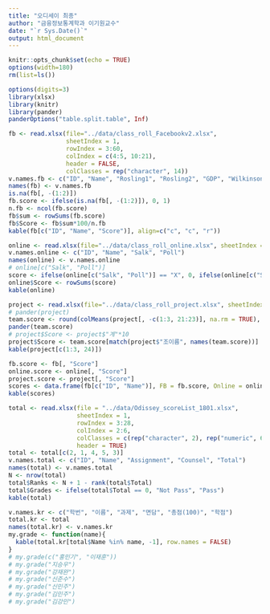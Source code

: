 ```yaml
---
title: "오디세이 최종"
author: "금융정보통계학과 이기원교수"
date: "`r Sys.Date()`"
output: html_document
---
```


```r
knitr::opts_chunk$set(echo = TRUE)
options(width=180)
rm(list=ls())
```

```r
options(digits=3)
library(xlsx)
library(knitr)
library(pander)
panderOptions("table.split.table", Inf)
```

<!--### Facebook Data-->

```r
fb <- read.xlsx(file="../data/class_roll_Facebookv2.xlsx", 
                sheetIndex = 1, 
                rowIndex = 3:60, 
                colIndex = c(4:5, 10:21), 
                header = FALSE, 
                colClasses = rep("character", 14))
v.names.fb <- c("ID", "Name", "Rosling1", "Rosling2", "GDP", "Wilkinson", "Piketty", "Hanauer", "de_Waal", "Rice", "Zimbardo", "Cain", "Ariely", "Ramachandran")
names(fb) <- v.names.fb
is.na(fb[, -(1:2)])
fb.score <- ifelse(is.na(fb[, -(1:2)]), 0, 1)
n.fb <- ncol(fb.score)
fb$sum <- rowSums(fb.score)
fb$Score <- fb$sum*100/n.fb
kable(fb[c("ID", "Name", "Score")], align=c("c", "c", "r"))
```

<!--### Online Attendance-->

```r
online <- read.xlsx(file="../data/class_roll_online.xlsx", sheetIndex = 1, rowIndex = 3:70, colIndex = c(3:4, 11:12), header = FALSE, colClasses = rep("character", 4))
v.names.online <- c("ID", "Name", "Salk", "Poll")
names(online) <- v.names.online
# online[c("Salk", "Poll")]
score <- ifelse(online[c("Salk", "Poll")] == "X", 0, ifelse(online[c("Salk", "Poll")] == "O", 50, 25))
online$Score <- rowSums(score)
kable(online)
```

<!--### Team Projects-->

```r
project <- read.xlsx(file="../data/class_roll_project.xlsx", sheetIndex= 1, rowIndex = 2:70, colIndex = c(4:5, 10:30), colClasses = c(rep("character", 3), rep("numeric", 20)))
# pander(project)
team.score <- round(colMeans(project[, -c(1:3, 21:23)], na.rm = TRUE), digits = 2)
pander(team.score)
# project$Score <- project$"계"*10
project$Score <- team.score[match(project$"조이름", names(team.score))]
kable(project[c(1:3, 24)])
```

<!--### Integration-->

```r
fb.score <- fb[, "Score"]
online.score <- online[, "Score"]
project.score <- project[, "Score"]
scores <- data.frame(fb[c("ID", "Name")], FB = fb.score, Online = online.score, Project = project.score)
kable(scores)
```

<!--### Total Scores-->

```r
total <- read.xlsx(file = "../data/Odissey_scoreList_1801.xlsx", 
                   sheetIndex = 1, 
                   rowIndex = 3:28, 
                   colIndex = 2:6, 
                   colClasses = c(rep("character", 2), rep("numeric", 6)), 
                   header = TRUE)
total <- total[c(2, 1, 4, 5, 3)]
v.names.total <- c("ID", "Name", "Assignment", "Counsel", "Total")
names(total) <- v.names.total
N <- nrow(total)
total$Ranks <- N + 1 - rank(total$Total)
total$Grades <- ifelse(total$Total == 0, "Not Pass", "Pass")
kable(total)
```

<P style = "page-break-before:always">

```r
v.names.kr <- c("학번", "이름", "과제", "면담", "총점(100)", "학점")
total.kr <- total
names(total.kr) <- v.names.kr
my.grade <- function(name){
  kable(total.kr[total$Name %in% name, -1], row.names = FALSE)
}
# my.grade(c("홍민기", "이재훈"))
# my.grade("지승우")
# my.grade("강재완")
# my.grade("신준수")
# my.grade("신민주")
# my.grade("김민주")
# my.grade("김강민")
```


<!--### Save Data

```r
save.image(file = "../R/final_data.rda")
```

-->
               